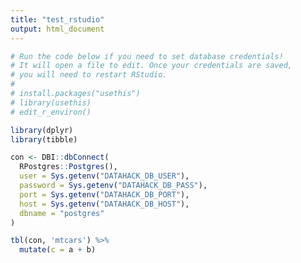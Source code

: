 ```yaml
---
title: "test_rstudio"
output: html_document
---
```


```r
# Run the code below if you need to set database credentials! 
# It will open a file to edit. Once your credentials are saved,
# you will need to restart RStudio.
#
# install.packages("usethis")
# library(usethis)
# edit_r_environ()
```

```r
library(dplyr)
library(tibble)

con <- DBI::dbConnect(
  RPostgres::Postgres(),
  user = Sys.getenv("DATAHACK_DB_USER"),
  password = Sys.getenv("DATAHACK_DB_PASS"),
  port = Sys.getenv("DATAHACK_DB_PORT"),
  host = Sys.getenv("DATAHACK_DB_HOST"),
  dbname = "postgres"
)

tbl(con, 'mtcars') %>%
  mutate(c = a + b)

```

